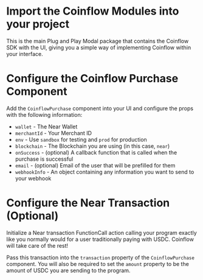 
<Intro />
<Webpack5 />
<InstallNear/>
<NearWalletSetup/>
<InstallCoinflow/>

<ContentBlock filePath="src/App.tsx" highlight="3-7">

# Import the Coinflow Modules into your project

This is the main Plug and Play Modal package that contains the Coinflow SDK with the UI, giving you a simple way of implementing Coinflow within your interface.

</ContentBlock>

<ContentBlock filePath="src/App.tsx" highlight="60-66">

# Configure the Coinflow Purchase Component

Add the `CoinflowPurchase` component into your UI and configure the props with the following information:

- `wallet` - The Near Wallet
- `merchantId` - Your Merchant ID
- `env` - Use `sandbox` for testing and `prod` for production
- `blockchain` - The Blockchain you are using (in this case, `near`)
- `onSuccess` - (optional) A callback function that is called when the purchase is successful
- `email` - (optional) Email of the user that will be prefilled for them
- `webhookInfo` - An object containing any information you want to send to your webhook

</ContentBlock>

<ContentBlock filePath="src/App.tsx" highlight="67-68">

# Configure the Near Transaction (Optional)

Initialize a Near transaction FunctionCall action calling your program exactly like you normally would for a user traditionally paying
with USDC. Coinflow will take care of the rest!

Pass this transaction into the `transaction` property of the `CoinflowPurchase` component. You will also be required to set the `amount` property to be
the amount of USDC you are sending to the program.

</ContentBlock>
